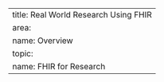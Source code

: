 ---
title: Real World Research Using FHIR
area:
  name: Overview
topic:
  name: FHIR for Research
---